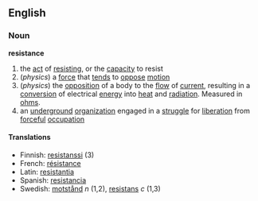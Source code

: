==English==
===Noun===
'''resistance'''
# the [[act]] of [[resist]]ing, or the [[capacity]] to resist
# (''physics'') a [[force]] that [[tend]]s to [[oppose]] [[motion]]
# (''physics'') the [[opposition]] of a body to the [[flow]] of [[current]], resulting in a [[conversion]] of electrical [[energy]] into [[heat]] and [[radiation]]. Measured in [[ohm]]s.
# an [[underground]] [[organization]] engaged in a [[struggle]] for [[liberation]] from [[forceful]] [[occupation]]

====Translations====
*Finnish: [[resistanssi]] (3)
*French: [[résistance]]
*Latin: [[resistantia]]
*Spanish: [[resistancia]]
*Swedish: [[motstånd]] ''n'' (1,2), [[resistans]] ''c'' (1,3)